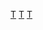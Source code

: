 {{noteTA
|1=zh-hans:汤于翰; zh-hant:湯于翰;
}}
[[Category:镇海区人_(宁波市)|T]]
[[Category:镇海家族|T]]
[[Category:香港宁波人|T]]